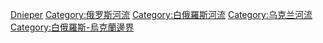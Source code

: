[[Category:歐洲跨國河流|Dnieper]]
[[Category:俄罗斯河流|Category:俄罗斯河流]]
[[Category:白俄羅斯河流|Category:白俄羅斯河流]]
[[Category:乌克兰河流|Category:乌克兰河流]]
[[Category:白俄羅斯-烏克蘭邊界|Category:白俄羅斯-烏克蘭邊界]]